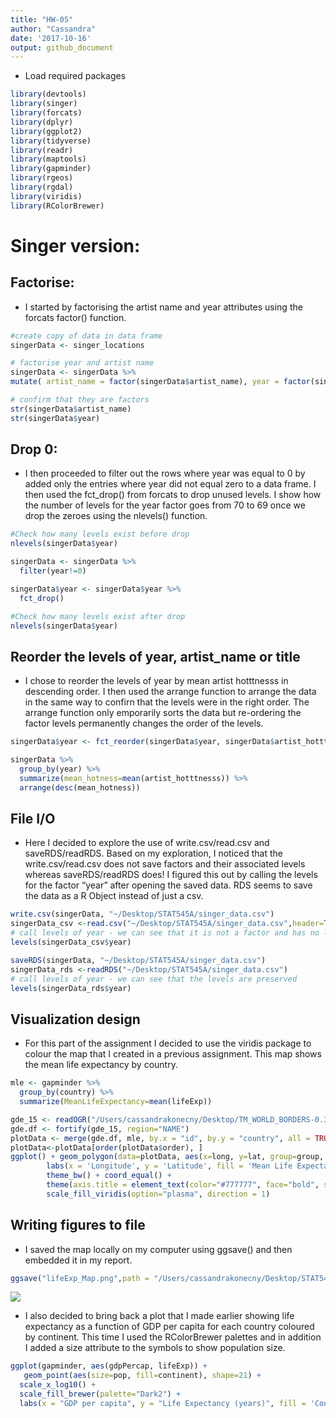 ```yaml
---
title: "HW-05"
author: "Cassandra"
date: '2017-10-16'
output: github_document
---
```


* Load required packages

```r
library(devtools)
library(singer)
library(forcats)
library(dplyr)
library(ggplot2)
library(tidyverse)
library(readr)
library(maptools)
library(gapminder)
library(rgeos)
library(rgdal)
library(viridis)
library(RColorBrewer)
```

# Singer version:

## Factorise:

* I started by factorising the artist name and year attributes using the forcats factor() function.

```r
#create copy of data in data frame
singerData <- singer_locations

# factorise year and artist name
singerData <- singerData %>%
mutate( artist_name = factor(singerData$artist_name), year = factor(singerData$year))

# confirm that they are factors
str(singerData$artist_name)
str(singerData$year)
```

## Drop 0:

* I then proceeded to filter out the rows where year was equal to 0 by added only the entries where year did not equal zero to a data frame. I then used the fct_drop() from forcats to drop unused levels. I show how the number of levels for the year factor goes from 70 to 69 once we drop the zeroes using the nlevels() function.

```r
#Check how many levels exist before drop
nlevels(singerData$year)

singerData <- singerData %>% 
  filter(year!=0)

singerData$year <- singerData$year %>%
  fct_drop()

#Check how many levels exist after drop 
nlevels(singerData$year)
```
## Reorder the levels of year, artist_name or title

* I chose to reorder the levels of year by mean artist hotttnesss in descending order. I then used the arrange function to arrange the data in the same way to confirn that the levels were in the right order. The arrange function only emporarily sorts the data but re-ordering the factor levels permanently changes the order of the levels.

```r
singerData$year <- fct_reorder(singerData$year, singerData$artist_hotttnesss, mean, .desc = TRUE)

singerData %>%
  group_by(year) %>%
  summarize(mean_hotness=mean(artist_hotttnesss)) %>%
  arrange(desc(mean_hotness))
```

## File I/O

* Here I decided to explore the use of write.csv/read.csv and saveRDS/readRDS. Based on my exploration, I noticed that the write.csv/read.csv does not save factors and their associated levels whereas saveRDS/readRDS does! I figured this out by calling the levels for the factor "year" after opening the saved data. RDS seems to save the data as a R Object instead of just a csv.

```r
write.csv(singerData, "~/Desktop/STAT545A/singer_data.csv")
singerData_csv <-read.csv("~/Desktop/STAT545A/singer_data.csv",header=TRUE)
# call levels of year - we can see that it is not a factor and has no levels
levels(singerData_csv$year)

saveRDS(singerData, "~/Desktop/STAT545A/singer_data.csv")
singerData_rds <-readRDS("~/Desktop/STAT545A/singer_data.csv")
# call levels of year - we can see that the levels are preserved
levels(singerData_rds$year)
```

## Visualization design

* For this part of the assignment I decided to use the viridis package to colour the map that I created in a previous assignment. This map shows the mean life expectancy by country.

```r
mle <- gapminder %>%
  group_by(country) %>%
  summarize(MeanLifeExpectancy=mean(lifeExp))

gde_15 <- readOGR("/Users/cassandrakonecny/Desktop/TM_WORLD_BORDERS-0.3", layer = "TM_WORLD_BORDERS-0.3")
gde.df <- fortify(gde_15, region="NAME")
plotData <- merge(gde.df, mle, by.x = "id", by.y = "country", all = TRUE)
plotData<-plotData[order(plotData$order), ] 
ggplot() + geom_polygon(data=plotData, aes(x=long, y=lat, group=group, fill=MeanLifeExpectancy),colour='black') +
        labs(x = 'Longitude', y = 'Latitude', fill = 'Mean Life Expectancy') +
        theme_bw() + coord_equal() +
        theme(axis.title = element_text(color="#777777", face="bold", size=12)) +
        scale_fill_viridis(option="plasma", direction = 1)
```
## Writing figures to file

* I saved the map locally on my computer using ggsave() and then embedded it in my report.

```r

ggsave("lifeExp_Map.png",path = "/Users/cassandrakonecny/Desktop/STAT545A")

```

![](/Users/cassandrakonecny/Desktop/STAT545A/lifeExp_Map.png)

  * I also decided to bring back a plot that I made earlier showing life expectancy as a function of GDP per capita for each country coloured by continent. This time I used the RColorBrewer palettes and in addition I added a size attribute to the symbols to show population size.

```r
ggplot(gapminder, aes(gdpPercap, lifeExp)) + 
   geom_point(aes(size=pop, fill=continent), shape=21) +
  scale_x_log10() +
  scale_fill_brewer(palette="Dark2") +
  labs(x = "GDP per capita", y = "Life Expectancy (years)", fill = 'Continent', size = "Population Size")
```





